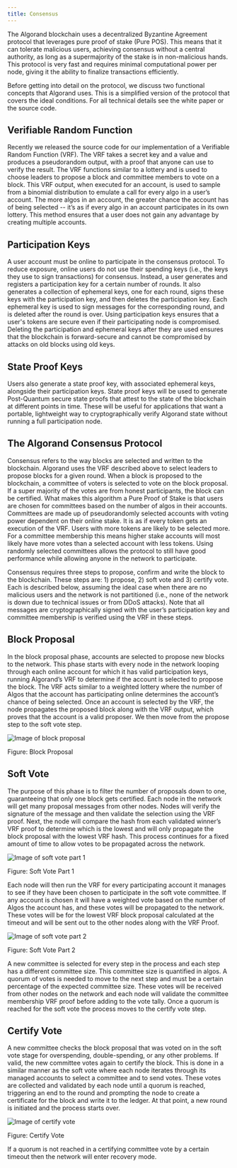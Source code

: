 ```yaml
---
title: Consensus
---
```



The Algorand blockchain uses a decentralized Byzantine Agreement protocol that leverages pure proof of stake (Pure POS). This means that it can tolerate malicious users, achieving consensus without a central authority, as long as a supermajority of the stake is in non-malicious hands. This protocol is very fast and requires minimal computational power per node, giving it the ability to finalize transactions efficiently.

Before getting into detail on the protocol, we discuss two functional concepts that Algorand uses. This is a simplified version of the protocol that covers the ideal conditions. For all technical details see the white paper or the source code.

## Verifiable Random Function

Recently we released the source code for our implementation of a Verifiable Random Function (VRF). The VRF takes a secret key and a value and produces a pseudorandom output, with a proof that anyone can use to verify the result. The VRF functions similar to a lottery and is used to choose leaders to propose a block and committee members to vote on a block. This VRF output, when executed for an account, is used to sample from a binomial distribution to emulate a call for every algo in a user’s account. The more algos in an account, the greater chance the account has of being selected -- it’s as if every algo in an account participates in its own lottery. This method ensures that a user does not gain any advantage by creating multiple accounts.

## Participation Keys

A user account must be online to participate in the consensus protocol. To reduce exposure, online users do not use their spending keys (i.e., the keys they use to sign transactions) for consensus. Instead, a user generates and registers a participation key for a certain number of rounds. It also generates a collection of ephemeral keys, one for each round, signs these keys with the participation key, and then deletes the participation key. Each ephemeral key is used to sign messages for the corresponding round, and is deleted after the round is over. Using participation keys ensures that a user's tokens are secure even if their participating node is compromised. Deleting the participation and ephemeral keys after they are used ensures that the blockchain is forward-secure and cannot be compromised by attacks on old blocks using old keys.

## State Proof Keys

Users also generate a state proof key, with associated ephemeral keys, alongside their participation keys. State proof keys will be used to generate Post-Quantum secure state proofs that attest to the state of the blockchain at different points in time. These will be useful for applications that want a portable, lightweight way to cryptographically verify Algorand state without running a full participation node.

## The Algorand Consensus Protocol

Consensus refers to the way blocks are selected and written to the blockchain. Algorand uses the VRF described above to select leaders to propose blocks for a given round. When a block is proposed to the blockchain, a committee of voters is selected to vote on the block proposal. If a super majority of the votes are from honest participants, the block can be certified. What makes this algorithm a Pure Proof of Stake is that users are chosen for committees based on the number of algos in their accounts. Committees are made up of pseudorandomly selected accounts with voting power dependent on their online stake. It is as if every token gets an execution of the VRF. Users with more tokens are likely to be selected more. For a committee membership this means higher stake accounts will most likely have more votes than a selected account with less tokens. Using randomly selected committees allows the protocol to still have good performance while allowing anyone in the network to participate.

Consensus requires three steps to propose, confirm and write the block to the blockchain. These steps are: 1) propose, 2) soft vote and 3) certify vote. Each is described below, assuming the ideal case when there are no malicious users and the network is not partitioned (i.e., none of the network is down due to technical issues or from DDoS attacks). Note that all messages are cryptographically signed with the user’s participation key and committee membership is verified using the VRF in these steps.

## Block Proposal

In the block proposal phase, accounts are selected to propose new blocks to the network. This phase starts with every node in the network looping through each online account for which it has valid participation keys, running Algorand’s VRF to determine if the account is selected to propose the block. The VRF acts similar to a weighted lottery where the number of Algos that the account has participating online determines the account’s chance of being selected. Once an account is selected by the VRF, the node propagates the proposed block along with the VRF output, which proves that the account is a valid proposer. We then move from the propose step to the soft vote step.

<Image src={blockProposal} alt='Image of block proposal' />

Figure: Block Proposal

## Soft Vote

The purpose of this phase is to filter the number of proposals down to one, guaranteeing that only one block gets certified. Each node in the network will get many proposal messages from other nodes. Nodes will verify the signature of the message and then validate the selection using the VRF proof. Next, the node will compare the hash from each validated winner’s VRF proof to determine which is the lowest and will only propagate the block proposal with the lowest VRF hash. This process continues for a fixed amount of time to allow votes to be propagated across the network.

<Image src={softVote} alt='Image of soft vote part 1' />

Figure: Soft Vote Part 1

Each node will then run the VRF for every participating account it manages to see if they have been chosen to participate in the soft vote committee. If any account is chosen it will have a weighted vote based on the number of Algos the account has, and these votes will be propagated to the network. These votes will be for the lowest VRF block proposal calculated at the timeout and will be sent out to the other nodes along with the VRF Proof.

<Image src={softVote2} alt='Image of soft vote part 2' />

Figure: Soft Vote Part 2

A new committee is selected for every step in the process and each step has a different committee size. This committee size is quantified in algos. A quorum of votes is needed to move to the next step and must be a certain percentage of the expected committee size. These votes will be received from other nodes on the network and each node will validate the committee membership VRF proof before adding to the vote tally. Once a quorum is reached for the soft vote the process moves to the certify vote step.

## Certify Vote

A new committee checks the block proposal that was voted on in the soft vote stage for overspending, double-spending, or any other problems. If valid, the new committee votes again to certify the block. This is done in a similar manner as the soft vote where each node iterates through its managed accounts to select a committee and to send votes. These votes are collected and validated by each node until a quorum is reached, triggering an end to the round and prompting the node to create a certificate for the block and write it to the ledger. At that point, a new round is initiated and the process starts over.

<Image src={certifyVote} alt='Image of certify vote' />

Figure: Certify Vote

If a quorum is not reached in a certifying committee vote by a certain timeout then the network will enter recovery mode.
